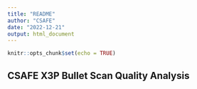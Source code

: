 ```yaml
---
title: "README"
author: "CSAFE"
date: "2022-12-21"
output: html_document
---
```


```r
knitr::opts_chunk$set(echo = TRUE)
```

## CSAFE X3P Bullet Scan Quality Analysis
